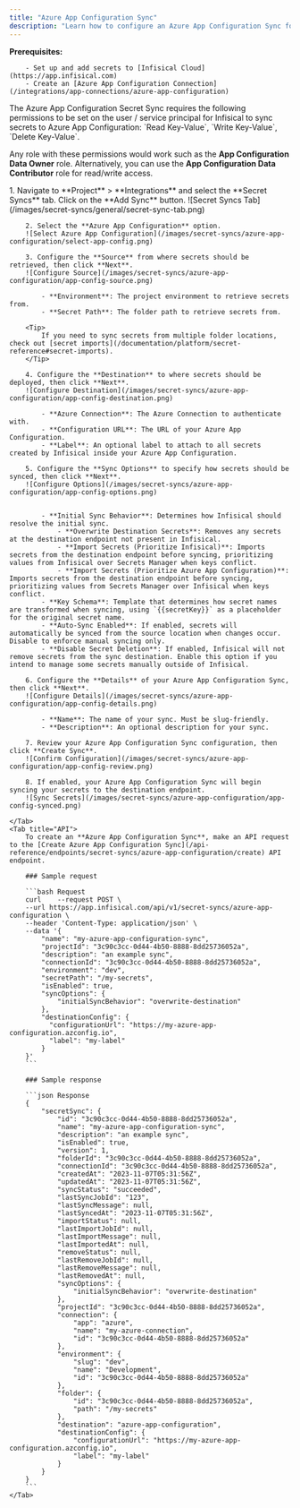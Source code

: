 ```yaml
---
title: "Azure App Configuration Sync"
description: "Learn how to configure an Azure App Configuration Sync for Infisical."
---
```


**Prerequisites:**

        - Set up and add secrets to [Infisical Cloud](https://app.infisical.com)
        - Create an [Azure App Configuration Connection](/integrations/app-connections/azure-app-configuration)

<Note>
  The Azure App Configuration Secret Sync requires the following permissions to be set on the user / service principal
  for Infisical to sync secrets to Azure App Configuration: `Read Key-Value`, `Write Key-Value`, `Delete Key-Value`.

  Any role with these permissions would work such as the **App Configuration Data Owner** role. Alternatively, you can use the **App Configuration Data Contributor** role for read/write access.
</Note>

<Tabs>
    <Tab title="Infisical UI">
        1. Navigate to **Project** > **Integrations** and select the **Secret Syncs** tab. Click on the **Add Sync** button.
        ![Secret Syncs Tab](/images/secret-syncs/general/secret-sync-tab.png)

        2. Select the **Azure App Configuration** option.
        ![Select Azure App Configuration](/images/secret-syncs/azure-app-configuration/select-app-config.png)

        3. Configure the **Source** from where secrets should be retrieved, then click **Next**.
        ![Configure Source](/images/secret-syncs/azure-app-configuration/app-config-source.png)

            - **Environment**: The project environment to retrieve secrets from.
            - **Secret Path**: The folder path to retrieve secrets from.

        <Tip>
            If you need to sync secrets from multiple folder locations, check out [secret imports](/documentation/platform/secret-reference#secret-imports).
        </Tip>

        4. Configure the **Destination** to where secrets should be deployed, then click **Next**.
        ![Configure Destination](/images/secret-syncs/azure-app-configuration/app-config-destination.png)

            - **Azure Connection**: The Azure Connection to authenticate with.
            - **Configuration URL**: The URL of your Azure App Configuration.
            - **Label**: An optional label to attach to all secrets created by Infisical inside your Azure App Configuration.

        5. Configure the **Sync Options** to specify how secrets should be synced, then click **Next**.
        ![Configure Options](/images/secret-syncs/azure-app-configuration/app-config-options.png)


            - **Initial Sync Behavior**: Determines how Infisical should resolve the initial sync.
                - **Overwrite Destination Secrets**: Removes any secrets at the destination endpoint not present in Infisical.
                - **Import Secrets (Prioritize Infisical)**: Imports secrets from the destination endpoint before syncing, prioritizing values from Infisical over Secrets Manager when keys conflict.
                - **Import Secrets (Prioritize Azure App Configuration)**: Imports secrets from the destination endpoint before syncing, prioritizing values from Secrets Manager over Infisical when keys conflict.
            - **Key Schema**: Template that determines how secret names are transformed when syncing, using `{{secretKey}}` as a placeholder for the original secret name.
            - **Auto-Sync Enabled**: If enabled, secrets will automatically be synced from the source location when changes occur. Disable to enforce manual syncing only.
            - **Disable Secret Deletion**: If enabled, Infisical will not remove secrets from the sync destination. Enable this option if you intend to manage some secrets manually outside of Infisical.

        6. Configure the **Details** of your Azure App Configuration Sync, then click **Next**.
        ![Configure Details](/images/secret-syncs/azure-app-configuration/app-config-details.png)

            - **Name**: The name of your sync. Must be slug-friendly.
            - **Description**: An optional description for your sync.

        7. Review your Azure App Configuration Sync configuration, then click **Create Sync**.
        ![Confirm Configuration](/images/secret-syncs/azure-app-configuration/app-config-review.png)

        8. If enabled, your Azure App Configuration Sync will begin syncing your secrets to the destination endpoint.
        ![Sync Secrets](/images/secret-syncs/azure-app-configuration/app-config-synced.png)

    </Tab>
    <Tab title="API">
        To create an **Azure App Configuration Sync**, make an API request to the [Create Azure App Configuration Sync](/api-reference/endpoints/secret-syncs/azure-app-configuration/create) API endpoint.

        ### Sample request

        ```bash Request
        curl    --request POST \
        --url https://app.infisical.com/api/v1/secret-syncs/azure-app-configuration \
        --header 'Content-Type: application/json' \
        --data '{
            "name": "my-azure-app-configuration-sync",
            "projectId": "3c90c3cc-0d44-4b50-8888-8dd25736052a",
            "description": "an example sync",
            "connectionId": "3c90c3cc-0d44-4b50-8888-8dd25736052a",
            "environment": "dev",
            "secretPath": "/my-secrets",
            "isEnabled": true,
            "syncOptions": {
                "initialSyncBehavior": "overwrite-destination"
            },
            "destinationConfig": {
              "configurationUrl": "https://my-azure-app-configuration.azconfig.io",
              "label": "my-label"
            }
        }'
        ```

        ### Sample response

        ```json Response
        {
            "secretSync": {
                "id": "3c90c3cc-0d44-4b50-8888-8dd25736052a",
                "name": "my-azure-app-configuration-sync",
                "description": "an example sync",
                "isEnabled": true,
                "version": 1,
                "folderId": "3c90c3cc-0d44-4b50-8888-8dd25736052a",
                "connectionId": "3c90c3cc-0d44-4b50-8888-8dd25736052a",
                "createdAt": "2023-11-07T05:31:56Z",
                "updatedAt": "2023-11-07T05:31:56Z",
                "syncStatus": "succeeded",
                "lastSyncJobId": "123",
                "lastSyncMessage": null,
                "lastSyncedAt": "2023-11-07T05:31:56Z",
                "importStatus": null,
                "lastImportJobId": null,
                "lastImportMessage": null,
                "lastImportedAt": null,
                "removeStatus": null,
                "lastRemoveJobId": null,
                "lastRemoveMessage": null,
                "lastRemovedAt": null,
                "syncOptions": {
                    "initialSyncBehavior": "overwrite-destination"
                },
                "projectId": "3c90c3cc-0d44-4b50-8888-8dd25736052a",
                "connection": {
                    "app": "azure",
                    "name": "my-azure-connection",
                    "id": "3c90c3cc-0d44-4b50-8888-8dd25736052a"
                },
                "environment": {
                    "slug": "dev",
                    "name": "Development",
                    "id": "3c90c3cc-0d44-4b50-8888-8dd25736052a"
                },
                "folder": {
                    "id": "3c90c3cc-0d44-4b50-8888-8dd25736052a",
                    "path": "/my-secrets"
                },
                "destination": "azure-app-configuration",
                "destinationConfig": {
                    "configurationUrl": "https://my-azure-app-configuration.azconfig.io",
                    "label": "my-label"
                }
            }
        }
        ```
    </Tab>
</Tabs>
